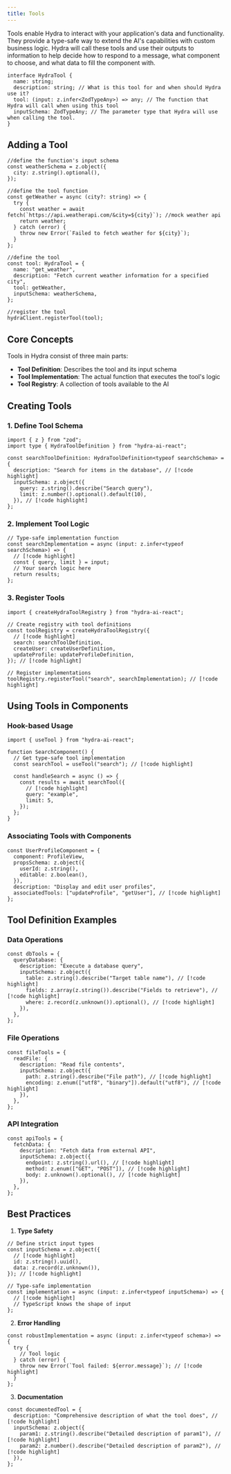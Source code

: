 ```yaml
---
title: Tools
---
```


Tools enable Hydra to interact with your application's data and functionality. They provide a type-safe way to extend the AI's capabilities with custom business logic. Hydra will call these tools and use their outputs to information to help decide how to respond to a message, what component to choose, and what data to fill the component with.

```tsx
interface HydraTool {
  name: string;
  description: string; // What is this tool for and when should Hydra use it?
  tool: (input: z.infer<ZodTypeAny>) => any; // The function that Hydra will call when using this tool
  inputSchema: ZodTypeAny; // The parameter type that Hydra will use when calling the tool.
}
```

## Adding a Tool

```tsx
//define the function's input schema
const weatherSchema = z.object({
  city: z.string().optional(),
});

//define the tool function
const getWeather = async (city?: string) => {
  try {
    const weather = await fetch(`https://api.weatherapi.com/&city=${city}`); //mock weather api
    return weather;
  } catch (error) {
    throw new Error(`Failed to fetch weather for ${city}`);
  }
};

//define the tool
const tool: HydraTool = {
  name: "get_weather",
  description: "Fetch current weather information for a specified city",
  tool: getWeather,
  inputSchema: weatherSchema,
};

//register the tool
hydraClient.registerTool(tool);
```

## Core Concepts

Tools in Hydra consist of three main parts:

- **Tool Definition**: Describes the tool and its input schema
- **Tool Implementation**: The actual function that executes the tool's logic
- **Tool Registry**: A collection of tools available to the AI

## Creating Tools

### 1. Define Tool Schema

```tsx title="Tool Definition"
import { z } from "zod";
import type { HydraToolDefinition } from "hydra-ai-react";

const searchToolDefinition: HydraToolDefinition<typeof searchSchema> = {
  description: "Search for items in the database", // [!code highlight]
  inputSchema: z.object({
    query: z.string().describe("Search query"),
    limit: z.number().optional().default(10),
  }), // [!code highlight]
};
```

### 2. Implement Tool Logic

```tsx title="Tool Implementation"
// Type-safe implementation function
const searchImplementation = async (input: z.infer<typeof searchSchema>) => {
  // [!code highlight]
  const { query, limit } = input;
  // Your search logic here
  return results;
};
```

### 3. Register Tools

```tsx title="Tool Registry Setup"
import { createHydraToolRegistry } from "hydra-ai-react";

// Create registry with tool definitions
const toolRegistry = createHydraToolRegistry({
  // [!code highlight]
  search: searchToolDefinition,
  createUser: createUserDefinition,
  updateProfile: updateProfileDefinition,
}); // [!code highlight]

// Register implementations
toolRegistry.registerTool("search", searchImplementation); // [!code highlight]
```

## Using Tools in Components

### Hook-based Usage

```tsx title="Using Tools in Components"
import { useTool } from "hydra-ai-react";

function SearchComponent() {
  // Get type-safe tool implementation
  const searchTool = useTool("search"); // [!code highlight]

  const handleSearch = async () => {
    const results = await searchTool({
      // [!code highlight]
      query: "example",
      limit: 5,
    });
  };
}
```

### Associating Tools with Components

```tsx title="Component with Associated Tools"
const UserProfileComponent = {
  component: ProfileView,
  propsSchema: z.object({
    userId: z.string(),
    editable: z.boolean(),
  }),
  description: "Display and edit user profiles",
  associatedTools: ["updateProfile", "getUser"], // [!code highlight]
};
```

## Tool Definition Examples

### Data Operations

```tsx title="Database Tool Example"
const dbTools = {
  queryDatabase: {
    description: "Execute a database query",
    inputSchema: z.object({
      table: z.string().describe("Target table name"), // [!code highlight]
      fields: z.array(z.string()).describe("Fields to retrieve"), // [!code highlight]
      where: z.record(z.unknown()).optional(), // [!code highlight]
    }),
  },
};
```

### File Operations

```tsx title="File System Tool Example"
const fileTools = {
  readFile: {
    description: "Read file contents",
    inputSchema: z.object({
      path: z.string().describe("File path"), // [!code highlight]
      encoding: z.enum(["utf8", "binary"]).default("utf8"), // [!code highlight]
    }),
  },
};
```

### API Integration

```tsx title="API Tool Example"
const apiTools = {
  fetchData: {
    description: "Fetch data from external API",
    inputSchema: z.object({
      endpoint: z.string().url(), // [!code highlight]
      method: z.enum(["GET", "POST"]), // [!code highlight]
      body: z.unknown().optional(), // [!code highlight]
    }),
  },
};
```

## Best Practices

1. **Type Safety**

```tsx title="Type-Safe Tool Definition"
// Define strict input types
const inputSchema = z.object({
  // [!code highlight]
  id: z.string().uuid(),
  data: z.record(z.unknown()),
}); // [!code highlight]

// Type-safe implementation
const implementation = async (input: z.infer<typeof inputSchema>) => {
  // [!code highlight]
  // TypeScript knows the shape of input
};
```

2. **Error Handling**

```tsx title="Error Handling Example"
const robustImplementation = async (input: z.infer<typeof schema>) => {
  try {
    // Tool logic
  } catch (error) {
    throw new Error(`Tool failed: ${error.message}`); // [!code highlight]
  }
};
```

3. **Documentation**

```tsx title="Well-Documented Tool"
const documentedTool = {
  description: "Comprehensive description of what the tool does", // [!code highlight]
  inputSchema: z.object({
    param1: z.string().describe("Detailed description of param1"), // [!code highlight]
    param2: z.number().describe("Detailed description of param2"), // [!code highlight]
  }),
};
```
